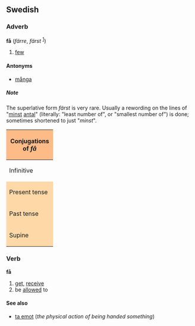 ==Swedish==
===Adverb===
'''få''' (''färre'', ''färst'' <sup>[[#note|1]]</sup>)

#[[few]]

====Antonyms====
*[[många]]

=====Note=====
The superlative form ''färst'' is very rare. Usually a rewording on the lines of "[[minst]] [[antal]]" (literally: "least number of", or "smallest number of") is done; sometimes shortened to just "''minst''".


{| align=right style="background-color:#FDFDE4; border: 1px solid #000; font-size:11px; line-height:14px; font-stretch:extra-expanded;" cellpadding="3" cellspacing="1"
! style="background-color:#FDBB88;" colspan=2 | Conjugations of ''få''
|-  align=center
! width=110 bgcolor="#FFD8A8" | Infinitive
| '''få'''
|- align=center
! style="background-color:#FFD8A8;" | Present tense
| [[får]]
|- align=center
! style="background-color:#FFD8A8;"| Past tense
| [[fick]]
|- align=center
! style="background-color:#FFD8A8;" | Supine
| [[fått]]
|}

===Verb===
'''få'''

#[[get]], [[receive]]
#be [[allowed]] to

====See also====
*[[ta emot]] (''the physical action of being handed something'')